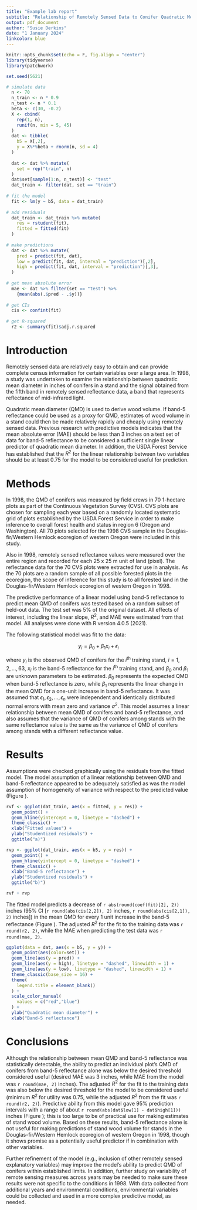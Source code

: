 ```yaml
---
title: "Example lab report"
subtitle: "Relationship of Remotely Sensed Data to Conifer Quadratic Mean Diameter"
output: pdf_document
author: "Susie Derkins"
date: "1 January 2024"
linkcolor: blue
---
```


```r
knitr::opts_chunk$set(echo = F, fig.align = "center")
library(tidyverse)
library(patchwork)
```

```r
set.seed(5621)

# simulate data
  n <- 70
  n_train <- n * 0.9
  n_test <- n * 0.1
  beta <- c(30, -0.2)
  X <- cbind(
    rep(1, n),
    runif(n, min = 5, 45)
  )
  dat <- tibble(
    b5 = X[,2],
    y = X%*%beta + rnorm(n, sd = 4)
  )
  
  dat <- dat %>% mutate(
    set = rep("train", n)
  ) 
  dat$set[sample(1:n, n_test)] <- "test"
  dat_train <- filter(dat, set == "train")
  
# fit the model
  fit <- lm(y ~ b5, data = dat_train)
  
# add residuals
  dat_train <- dat_train %>% mutate(
    res = rstudent(fit),
    fitted = fitted(fit)
  )
  
# make predictions
  dat <- dat %>% mutate(
    pred = predict(fit, dat),
    low = predict(fit, dat, interval = "prediction")[,2],
    high = predict(fit, dat, interval = "prediction")[,3],
  )
  
# get mean absolute error
  mae <- dat %>% filter(set == "test") %>%
    {mean(abs(.$pred - .$y))}
  
# get CIs
  cis <- confint(fit)
  
# get R-squared
  r2 <- summary(fit)$adj.r.squared
```


# Introduction

Remotely sensed data are relatively easy to obtain and can provide complete census information for certain variables over a large area.  In 1998, a study was undertaken to examine the relationship between quadratic mean diameter in inches of conifers in a stand and the signal obtained from the fifth band in remotely sensed reflectance data, a band that represents reflectance of mid-infrared light\footnote{Clear statement of research question}.  

Quadratic mean diameter (QMD) is used to derive wood volume.  If band-5 reflectance could be used as a proxy for QMD, estimates of wood volume in a stand could then be made relatively rapidly and cheaply using remotely sensed data.  Previous research with predictive models\footnote{A predictive model is a model where the goal is predicting values of the response variable in other datasets.  You may be used to seeing inferential models, where the goal is to estimate parameters of the statistical model (i.e., estimate and describe relationships).} indicates that the mean absolute error (MAE) should be less than 3 inches on a test set of data for band-5 reflectance to be considered a sufficient single linear predictor of quadratic mean diameter\footnote{Statement of biologically important effect with justification}. In addition, the USDA Forest Service has established that the $R^2$ for the linear relationship between two variables should be at least 0.75 for the model to be considered useful for prediction\footnote{Statement of biological / practical benchmarks for statistics calculated from the fitted model}.

# Methods

In 1998, the QMD of conifers was measured by field crews in 70 1-hectare plots as part of the Continuous Vegetation Survey (CVS).  CVS plots are chosen for sampling each year based on a randomly located systematic grid of plots established by the USDA Forest Service in order to make inference to overall forest health and status in region 6 (Oregon and Washington).  All 70 plots selected for the 1998 CVS sample in the Douglas-fir/Western Hemlock ecoregion of western Oregon were included in this study.  

Also in 1998, remotely sensed reflectance values were measured over the entire region and recorded for each 25 x 25 m unit of land (pixel)\footnote{Description of how the study was conducted and how the data were collected}. The reflectance data for the 70 CVS plots were extracted for use in analysis.  As the 70 plots are a random sample of all possible forested plots in the ecoregion, the scope of inference for this study is to all forested land in the Douglas-fir/Western Hemlock ecoregion of western Oregon in 1998\footnote{Statment of scope of inference, justified based on sampling design and expert knowledge}.

The predictive performance of a linear model using band-5 reflectance to predict mean QMD of conifers was tested based on a random subset of held-out data. The test set was 5\% of the original dataset.  All effects of interest, including the linear slope, $R^2$, and MAE were estimated from that model.  All analyses were done with R version 4.0.5 (2021).

The following statistical model was fit to the data:

$$
y_i = \beta_0 + \beta_1x_i + \epsilon_i
$$

where $y_i$ is the observed QMD of conifers for the $i^\text{th}$ training stand, $i = 1,2,...,63$, $x_i$ is the band-5 reflectance for the $i^\text{th}$ training stand, and $\beta_0$ and $\beta_1$ are unknown parameters to be estimated. $\beta_0$ represents the expected QMD when band-5 reflectance is zero, while $\beta_1$ represents the linear change in the mean QMD for a one-unit increase in band-5 reflectance. It was assumed that $\epsilon_1, \epsilon_2,...,\epsilon_n$ were independent and identically distributed normal errors with mean zero and variance $\sigma^2$. This model assumes a linear relationship between mean QMD of conifers and band-5 reflectance, and also assumes that the variance of QMD of conifers among stands with the same reflectance value is the same as the variance of QMD of conifers among stands with a different reflectance value\footnote{Description of statistical model with all terms correctly defined}.

# Results

Assumptions were checked graphically using the residuals from the fitted model. The model assumption of a linear relationship between QMD and band-5 reflectance appeared to be adequately satisfied as was the model assumption of homogeneity of variance with respect to the predicted value (Figure \ref{fig:resids})\footnote{Statement on how assumptions were checked and anything that was done if any assumptions were violated. Figures included in lab write-up as evidence assumptions were checked}.   

```r

rvf <- ggplot(dat_train, aes(x = fitted, y = res)) +
  geom_point() +
  geom_hline(yintercept = 0, linetype = "dashed") +
  theme_classic() +
  xlab("Fitted values") +
  ylab("Studentized residuals") +
  ggtitle("a)")

rvp <- ggplot(dat_train, aes(x = b5, y = res)) +
  geom_point() +
  geom_hline(yintercept = 0, linetype = "dashed") +
  theme_classic() +
  xlab("Band-5 reflectance") +
  ylab("Studentized residuals") +
  ggtitle("b)")

rvf + rvp

```

The fitted model predicts a decrease of `r abs(round(coef(fit)[2], 2))` inches (95\% CI [`r round(abs(cis[2,2]), 2)` inches,  `r round(abs(cis[2,1]), 2)` inches])\footnote{Confidence interval (with units) is valid because we only fit one model, selected \textit{a priori}} in the mean QMD\footnote{Notice that while the response is an individual value of QMD, (see model statement) the statistical interpretation is about the mean of the distribution of QMD.} for every 1 unit increase in the band-5 reflectance (Figure \ref{fig:pred_plot}). The adjusted $R^2$ for the fit to the training data was `r round(r2, 2)`, while the MAE when predicting the test data was `r round(mae, 2)`. 

```r

ggplot(data = dat, aes(x = b5, y = y)) +
  geom_point(aes(color=set)) +
  geom_line(aes(y = pred)) +
  geom_line(aes(y = high), linetype = "dashed", linewidth = 1) +
  geom_line(aes(y = low), linetype = "dashed", linewidth = 1) +
  theme_classic(base_size = 16) +
  theme(
    legend.title = element_blank()
  ) +
  scale_color_manual(
    values = c("red","blue")
  ) +
  ylab("Quadratic mean diameter") +
  xlab("Band-5 reflectance")

```

# Conclusions

Although the relationship between mean QMD and band-5 reflectance was statistically detectable, the ability to predict an individual plot's QMD of conifers from band-5 reflectance alone was below the desired threshold considered useful (desired MAE was 3 inches, while MAE from the model was `r round(mae, 2)` inches).  The adjusted $R^2$ for the fit to the training data was also below the desired threshold for the model to be considered useful (minimum $R^2$ for utility was 0.75, while the adjusted $R^2$ from the fit was `r round(r2, 2)`)\footnote{Results and conclusions relate directly back to the purpose of the research}.  Predictive ability from this model gave 95% prediction intervals with a range of about `r round(abs(dat$low[1] - dat$high[1]))` inches (Figure \ref{fig:pred_plot})\footnote{A prediction interval is different from a confidence interval, and is appropriate when the goal is prediction. Make sure you understand why a prediction interval and not a confidence interval was used in the example.}; this is too large to be of practical use for making estimates of stand wood volume.  Based on these results, band-5 reflectance alone is not useful for making predictions of stand wood volume for stands in the Douglas-fir/Western Hemlock ecoregion of western Oregon in 1998, though it shows promise as a potentially useful predictor if in combination with other variables. 

Further refinement of the model (e.g., inclusion of other remotely sensed explanatory variables) may improve the model's ability to predict QMD of conifers within established limits.   In addition, further study on variability of remote sensing measures across years may be needed to make sure these results were not specific to the conditions in 1998.  With data collected from additional years and environmental conditions, environmental variables could be collected and used in a more complex predictive model, as needed\footnote{Limitation of project listed specifically.  Further research possibilities discussed, with specific examples of what researches may want to focus on in the future.}.


